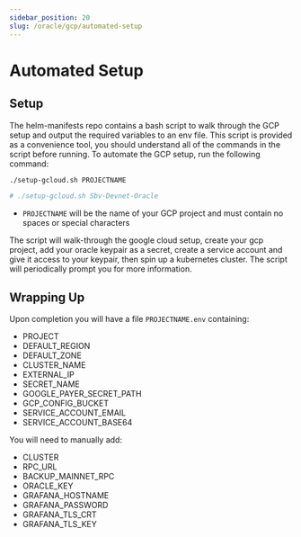 ```yaml
---
sidebar_position: 20
slug: /oracle/gcp/automated-setup
---
```


# Automated Setup

## Setup

The helm-manifests repo contains a bash script to walk through the GCP setup and output the required variables to an env file. This script is provided as a convenience tool, you should understand all of the commands in the script before running. To automate the GCP setup, run the following command:

```bash
./setup-gcloud.sh PROJECTNAME

# ./setup-gcloud.sh Sbv-Devnet-Oracle
```

- `PROJECTNAME` will be the name of your GCP project and must contain no spaces or special characters

The script will walk-through the google cloud setup, create your gcp project, add your oracle keypair as a secret, create a service account and give it access to your keypair, then spin up a kubernetes cluster. The script will periodically prompt you for more information.

## Wrapping Up

Upon completion you will have a file `PROJECTNAME.env` containing:

- PROJECT
- DEFAULT_REGION
- DEFAULT_ZONE
- CLUSTER_NAME
- EXTERNAL_IP
- SECRET_NAME
- GOOGLE_PAYER_SECRET_PATH
- GCP_CONFIG_BUCKET
- SERVICE_ACCOUNT_EMAIL
- SERVICE_ACCOUNT_BASE64

You will need to manually add:

- CLUSTER
- RPC_URL
- BACKUP_MAINNET_RPC
- ORACLE_KEY
- GRAFANA_HOSTNAME
- GRAFANA_PASSWORD
- GRAFANA_TLS_CRT
- GRAFANA_TLS_KEY
